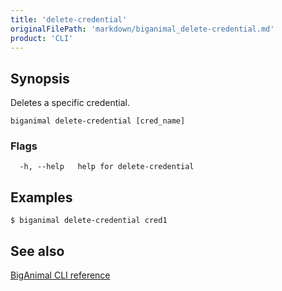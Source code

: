 ```yaml
---
title: 'delete-credential'
originalFilePath: 'markdown/biganimal_delete-credential.md'
product: 'CLI'
---
```


## Synopsis

Deletes a specific credential.

```
biganimal delete-credential [cred_name]
```
### Flags

```
  -h, --help   help for delete-credential
```

## Examples

```
$ biganimal delete-credential cred1
```



## See also

 [BigAnimal CLI reference](../cli_reference)